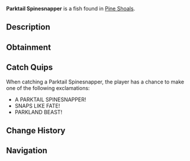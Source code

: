 {{FishInfobox
|image          = Parktail Spinesnapper.png
|rarity         = Mythical
|sea            = Second Sea
|location       = [[Pine Shoals]]
|sublocation    = 
|sources        = Fishing Rod
|radar_location = 
|prog_speed     = -55
|xp             = 1450
|weather        = Clear
|time           = Day
|season         = Summer
|bait           = Gale Grub
|base_weight    = 15
|base_value     = 2850
|weight_range   = 9
|base_chance    = 3
|base_resil     = 20
}}
'''Parktail Spinesnapper''' is a {{Rarity|Mythical}} fish found in [[Pine Shoals]].

== Description ==
{{Description|A fierce snapper with a tail born of parkland fury.|Bestiary Entry}}

== Obtainment ==
{{Description|It snaps where the stillness breaks.|Bestiary Hint}}
{{Fish Availability|
Pine Shoals
|top_rods      = 
Free Spirit Rod\16855.59\88745.97;
Leviathan's Fang Rod\12974.92\59506.41;
Trident Rod\12092.41\55351.35;
Azure Of Lagoon\11813.25\71413.9;
Egg Rod\11679.2\73834.75;
Krampus's Rod\10046.87\132000.53;
Magma Rod\10046.87\132000.53;
Plastic Rod\8037.5\105600.42;
Fischer's Rod\7397.43\122226.79;
Fast Rod\7397.43\122226.79;
Buddy Bond Rod\6257.6\117462;
Verdant Shear Rod\11164.99\70583.96;
Blazebringer Rod\10943.45\73374.28;
Ethereal Prism Rod\7664.45\52325.71;
No-Life Rod\7635.58\43059.73;
Seraphic Rod\7614.26\48136.62;
Rod Of The Forgotten Fang\7075.43\44290.29;
Challenger's Rod\7069.1\41306.44;
Rod Of The Exalted One\7057.06\46420.52;
Rod Of The Depths\6823.52\41468.99;
Depthseeker Rod\6649.53\36905.51;
Volcanic Rod\6589.79\37536.12;
Avalanche Rod\6540.98\36207.88;
Zeus Rod\6532.64\37210.6;
Steady Rod\6332.39\33544.76
|recommended   = Free Spirit Rod
}}

== Catch Quips ==
When catching a Parktail Spinesnapper, the player has a chance to make one of the following exclamations:
* A PARKTAIL SPINESNAPPER!
* SNAPS LIKE FATE!
* PARKLAND BEAST!

== Change History ==
{{Change History|{{subst:Current Version}}}}

== Navigation ==
{{Fish Navbox|Pine Shoals}}